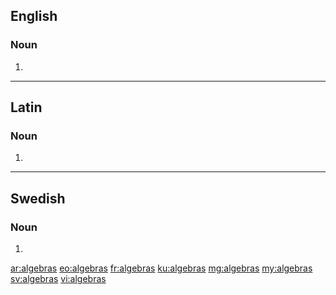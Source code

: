==English==

===Noun===
{{head|en|plural}}

# {{plural of|algebra|lang=en|nocat=1}}

----

==Latin==

===Noun===
{{la-noun-form|algebrās}}

# {{inflection of|algebra||acc|p|lang=la}}

----

==Swedish==

===Noun===
{{head|sv|noun form}}

# {{sv-noun-form-indef-gen|algebra}}

[[ar:algebras]]
[[eo:algebras]]
[[fr:algebras]]
[[ku:algebras]]
[[mg:algebras]]
[[my:algebras]]
[[sv:algebras]]
[[vi:algebras]]